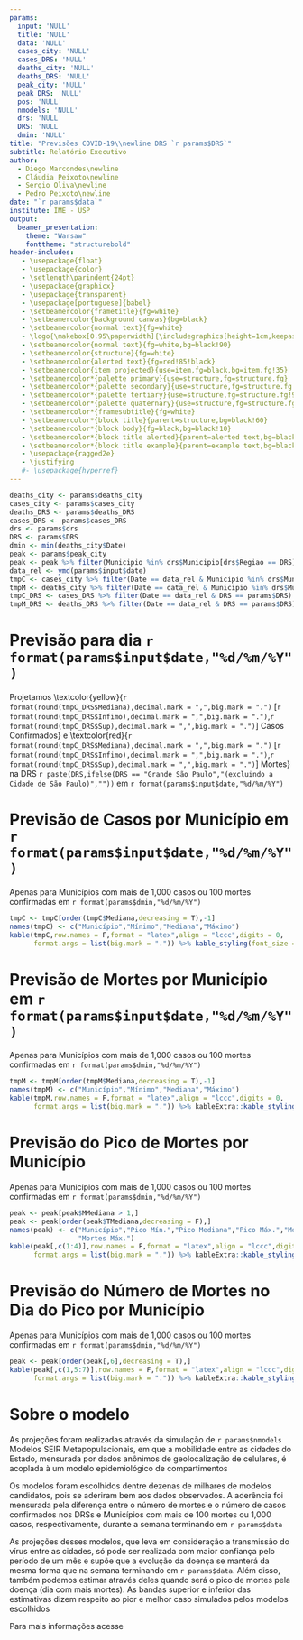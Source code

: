 ```yaml
---
params:
  input: 'NULL'
  title: 'NULL'
  data: 'NULL'
  cases_city: 'NULL'
  cases_DRS: 'NULL'
  deaths_city: 'NULL'
  deaths_DRS: 'NULL'
  peak_city: 'NULL'
  peak_DRS: 'NULL'
  pos: 'NULL'
  nmodels: 'NULL'
  drs: 'NULL'
  DRS: 'NULL'
  dmin: 'NULL'
title: "Previsões COVID-19\\newline DRS `r params$DRS`"
subtitle: Relatório Executivo
author: 
  - Diego Marcondes\newline
  - Cláudia Peixoto\newline
  - Sergio Oliva\newline
  - Pedro Peixoto\newline
date: "`r params$data`"
institute: IME - USP
output: 
  beamer_presentation:
    theme: "Warsaw"
    fonttheme: "structurebold"
header-includes:
   - \usepackage{float}
   - \usepackage{color}
   - \setlength\parindent{24pt}
   - \usepackage{graphicx}
   - \usepackage{transparent}
   - \usepackage[portuguese]{babel}
   - \setbeamercolor{frametitle}{fg=white}
   - \setbeamercolor{background canvas}{bg=black}
   - \setbeamercolor{normal text}{fg=white}
   - \logo{\makebox[0.95\paperwidth]{\includegraphics[height=1cm,keepaspectratio]{logoblack.jpg}\hfill\includegraphics[height=1cm,keepaspectratio]{logo_USP.jpg}}}
   - \setbeamercolor{normal text}{fg=white,bg=black!90}
   - \setbeamercolor{structure}{fg=white}
   - \setbeamercolor{alerted text}{fg=red!85!black}
   - \setbeamercolor{item projected}{use=item,fg=black,bg=item.fg!35}
   - \setbeamercolor*{palette primary}{use=structure,fg=structure.fg}
   - \setbeamercolor*{palette secondary}{use=structure,fg=structure.fg!95!black}
   - \setbeamercolor*{palette tertiary}{use=structure,fg=structure.fg!90!black}
   - \setbeamercolor*{palette quaternary}{use=structure,fg=structure.fg!95!black,bg=black!80}
   - \setbeamercolor*{framesubtitle}{fg=white}
   - \setbeamercolor*{block title}{parent=structure,bg=black!60}
   - \setbeamercolor*{block body}{fg=black,bg=black!10}
   - \setbeamercolor*{block title alerted}{parent=alerted text,bg=black!15}
   - \setbeamercolor*{block title example}{parent=example text,bg=black!15}
   - \usepackage{ragged2e}
   - \justifying
   #- \usepackage{hyperref}
---
```


```r
deaths_city <- params$deaths_city
cases_city <- params$cases_city
deaths_DRS <- params$deaths_DRS
cases_DRS <- params$cases_DRS
drs <- params$drs
DRS <- params$DRS
dmin <- min(deaths_city$Date)
peak <- params$peak_city
peak <- peak %>% filter(Municipio %in% drs$Municipio[drs$Regiao == DRS])
data_rel <- ymd(params$input$date)
tmpC <- cases_city %>% filter(Date == data_rel & Municipio %in% drs$Municipio[drs$Regiao == DRS])
tmpM <- deaths_city %>% filter(Date == data_rel & Municipio %in% drs$Municipio[drs$Regiao == DRS])
tmpC_DRS <- cases_DRS %>% filter(Date == data_rel & DRS == params$DRS)
tmpM_DRS <- deaths_DRS %>% filter(Date == data_rel & DRS == params$DRS)
```

# Previsão para dia `r format(params$input$date,"%d/%m/%Y")`

\noindent Projetamos \textcolor{yellow}{`r format(round(tmpC_DRS$Mediana),decimal.mark = ",",big.mark = ".")` [`r format(round(tmpC_DRS$Infimo),decimal.mark = ",",big.mark = ".")`,`r format(round(tmpC_DRS$Sup),decimal.mark = ",",big.mark = ".")`] Casos Confirmados} e \textcolor{red}{`r format(round(tmpC_DRS$Mediana),decimal.mark = ",",big.mark = ".")` [`r format(round(tmpC_DRS$Infimo),decimal.mark = ",",big.mark = ".")`,`r format(round(tmpC_DRS$Sup),decimal.mark = ",",big.mark = ".")`] Mortes} na DRS `r paste(DRS,ifelse(DRS == "Grande São Paulo","(excluindo a Cidade de São Paulo)",""))` em `r format(params$input$date,"%d/%m/%Y")`

\begin{figure}
\centering
\includegraphics[width=\linewidth,height=0.7\textheight]{EPcurve.png}
\end{figure}

# Previsão de Casos por Município em `r format(params$input$date,"%d/%m/%Y")`
\small Apenas para Municípios com mais de 1,000 casos ou 100 mortes confirmadas em `r format(params$dmin,"%d/%m/%Y")`

```r
tmpC <- tmpC[order(tmpC$Mediana,decreasing = T),-1]
names(tmpC) <- c("Município","Mínimo","Mediana","Máximo")
kable(tmpC,row.names = F,format = "latex",align = "lccc",digits = 0,
      format.args = list(big.mark = ".")) %>% kable_styling(font_size = 8,latex_options = "basic")
```

# Previsão de Mortes por Município em `r format(params$input$date,"%d/%m/%Y")`
\small Apenas para Municípios com mais de 1,000 casos ou 100 mortes confirmadas em `r format(params$dmin,"%d/%m/%Y")`

```r
tmpM <- tmpM[order(tmpM$Mediana,decreasing = T),-1]
names(tmpM) <- c("Município","Mínimo","Mediana","Máximo")
kable(tmpM,row.names = F,format = "latex",align = "lccc",digits = 0,
      format.args = list(big.mark = ".")) %>% kableExtra::kable_styling(font_size = 8,latex_options = "basic")
```

# Previsão do Pico de Mortes por Município
\small Apenas para Municípios com mais de 1,000 casos ou 100 mortes confirmadas em `r format(params$dmin,"%d/%m/%Y")`

```r
peak <- peak[peak$MMediana > 1,]
peak <- peak[order(peak$TMediana,decreasing = F),]
names(peak) <- c("Município","Pico Mín.","Pico Mediana","Pico Máx.","Mortes Mín.","Mortes Mediana",
                 "Mortes Máx.")
kable(peak[,c(1:4)],row.names = F,format = "latex",align = "lccc",digits = 0,
      format.args = list(big.mark = ".")) %>% kableExtra::kable_styling(font_size = 8,latex_options = "basic")
```

# Previsão do Número de Mortes no Dia do Pico por Município
\small Apenas para Municípios com mais de 1,000 casos ou 100 mortes confirmadas em `r format(params$dmin,"%d/%m/%Y")`

```r
peak <- peak[order(peak[,6],decreasing = T),]
kable(peak[,c(1,5:7)],row.names = F,format = "latex",align = "lccc",digits = 0,
      format.args = list(big.mark = ".")) %>% kableExtra::kable_styling(font_size = 8,latex_options = "basic")
```

# Sobre o modelo
\small
\noindent As projeções foram realizadas através da simulação de `r params$nmodels` Modelos SEIR Metapopulacionais, em que a mobilidade entre as cidades do Estado, mensurada por dados anônimos de geolocalização de celulares, é acoplada à um modelo epidemiológico de compartimentos

\noindent Os modelos foram escolhidos dentre dezenas de milhares de modelos candidatos, pois se aderiram bem aos dados observados. A aderência foi mensurada pela diferença entre o número de mortes e o número de casos confirmados nos DRSs e Municípios com mais de 100 mortes ou 1,000 casos, respectivamente, durante a semana terminando em `r params$data`

\noindent As projeções desses modelos, que leva em consideração a transmissão do vírus entre as cidades, só pode ser realizada com maior confiança pelo período de um mês e supõe que a evolução da doença se manterá da mesma forma que na semana terminando em `r params$data`. Além disso, também podemos estimar através deles quando será o pico de mortes pela doença (dia com mais mortes). As bandas superior e inferior das estimativas dizem respeito ao pior e melhor caso simulados pelos modelos escolhidos

\noindent Para mais informações acesse \href{https://www.shiny.ime.usp.br/dmarcondes/seircovid19/}{\textcolor{blue}{https://www.shiny.ime.usp.br/dmarcondes/seircovid19/}}


